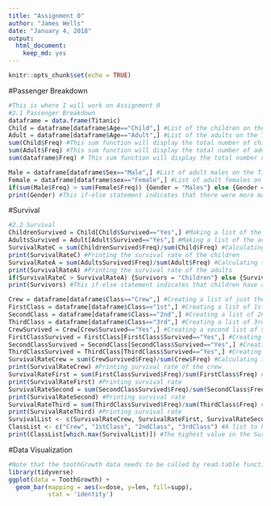 ```yaml
---
title: "Assignment 0"
author: "James Wells"
date: "January 4, 2018"
output: 
  html_document: 
    keep_md: yes
---
```


```r
knitr::opts_chunk$set(echo = TRUE)
```

#Passenger Breakdown
```r
#This is where I will work on Assignment 0
#2.1 Passenger Breakdown
dataframe = data.frame(Titanic) 
Child = dataframe[dataframe$Age=="Child",] #List of the children on the Titanic
Adult = dataframe[dataframe$Age=="Adult",] #List of the adults on the Titanic
sum(Child$Freq) #This sum function will display the total number of children on the Titanic
sum(Adult$Freq) #This sum function will display the total number of adults on the Titanic
sum(dataframe$Freq) # This sum function will display the total number of people on the Titanic

Male = dataframe[dataframe$Sex=="Male",] #List of adult males on the Titanic
Female = dataframe[dataframe$sex=="Female",] #List of adult females on the Titanic
if(sum(Male$Freq) > sum(Female$Freq)) {Gender = "Males"} else {Gender = "Females"}
print(Gender) #This if-else statement indicates that there were more males on the Titanic
```
#Survival
```r
#2.2 Survival
ChildrenSurvived = Child[Child$Survived=="Yes",] #Making a list of the children who survived
AdultsSurvived = Adult[Adult$Survived=="Yes",] #Making a list of the adults who survived
SurvivalRateC = sum(ChildrenSurvived$Freq)/sum(Child$Freq) #Calculating the survival rate of children on the Titanic
print(SurvivalRateC) #Printing the survival rate of the children
SurvivalRateA = sum(AdultsSurvived$Freq)/sum(Adult$Freq) #Calculating the survival rate of the adults on the Titanic
print(SurvivalRateA) #Printing the survival rate of the adults
if(SurvivalRateC > SurvivalRateA) {Survivors = "Children"} else {Survivors = "Adults"}
print(Survivors) #This if-else statement indicates that children have a higher survival rate

Crew = dataframe[dataframe$Class=="Crew",] #Creating a list of just the crew
FirstClass = dataframe[dataframe$Class=="1st",] #Creating a list of 1st class passengers 
SecondClass = dataframe[dataframe$Class=="2nd",] #Creating a list of 2nd class passengers
ThirdClass = dataframe[dataframe$Class=="3rd",] #Creating a list of 3rd class passengers
CrewSurvived = Crew[Crew$Survived=="Yes",] #Creating a second list of survived crew members
FirstClassSurvived = FirstClass[FirstClass$Survived=="Yes",] #Creating a second list of survived 1st class passengers
SecondClassSurvived = SecondClass[SecondClass$Survived=="Yes",] #Creating a second list of survived 2nd class passengers
ThirdClassSurvived = ThirdClass[ThirdClass$Survived=="Yes",] #Creating a second list of 3rd class passengers
SurvivalRateCrew = sum(CrewSurvived$Freq)/sum(Crew$Freq) #Calculating the crew members' survival rate
print(SurvivalRateCrew) #Printing survival rate of the crew
SurvivalRateFirst = sum(FirstClassSurvived$Freq)/sum(FirstClass$Freq) #Calculating the 1st class passengers' survival rate
print(SurvivalRateFirst) #Printing survival rate
SurvivalRateSecond = sum(SecondClassSurvived$Freq)/sum(SecondClass$Freq) #Calculating the 2nd class passengers' survival rate
print(SurvivalRateSecond) #Printing survival rate
SurvivalRateThird = sum(ThirdClassSurvived$Freq)/sum(ThirdClass$Freq) #Calculating the 3rd class passengers' survival rate
print(SurvivalRateThird) #Printing survival rate
SurvivalList <- c(SurvivalRateCrew, SurvivalRateFirst, SurvivalRateSecond, SurvivalRateThird) #A list to compile the 4 survival rates
ClassList <- c("Crew", "1stClass", "2ndClass", "3rdClass") #A list to hold the names of the 4 classes in the same order as the SurvivalList
print(ClassList[which.max(SurvivalList)]) #The highest value in the SurvivalList will be used to print the name of from the ClassList using the which.max function

```
#Data Visualization
```r
#Note that the toothGrowth data needs to be called by read.table function)
library(tidyverse)
ggplot(data = ToothGrowth) + 
  geom_bar(mapping = aes(x=dose, y=len, fill=supp),
           stat = 'identity')
```



